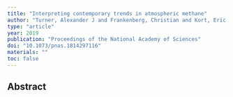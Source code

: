 ```yaml
---
title: "Interpreting contemporary trends in atmospheric methane"
author: "Turner, Alexander J and Frankenberg, Christian and Kort, Eric A"
type: "article"
year: 2019
publication: "Proceedings of the National Academy of Sciences"
doi: "10.1073/pnas.1814297116"
materials: ""
toc: false
---
```


## Abstract

